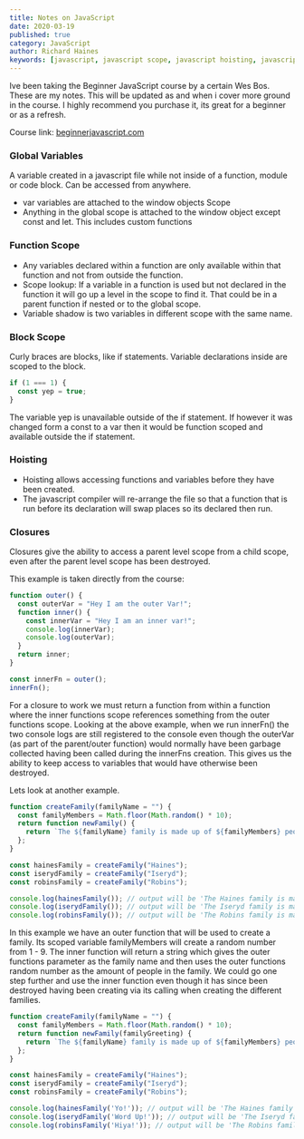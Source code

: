 ```yaml
---
title: Notes on JavaScript
date: 2020-03-19
published: true
category: JavaScript
author: Richard Haines
keywords: [javascript, javascript scope, javascript hoisting, javascript closures]
---
```



<AccentBox>
  Ive been taking the Beginner JavaScript course by a certain Wes Bos. These are
  my notes. This will be updated as and when i cover more ground in the course.
  I highly recommend you purchase it, its great for a beginner or as a refresh.
</AccentBox>

Course link: [beginnerjavascript.com](https://beginnerjavascript.com/)

### Global Variables

A variable created in a javascript file while not inside of a function, module or code block. Can be accessed from anywhere.

- var variables are attached to the window objects Scope
- Anything in the global scope is attached to the window object except const and let. This includes custom functions

### Function Scope

- Any variables declared within a function are only available within that function and not from outside the function.
- Scope lookup: If a variable in a function is used but not declared in the function it will go up a level in the scope to find it. That could be in a parent function if nested or to the global scope.
- Variable shadow is two variables in different scope with the same name.

### Block Scope

Curly braces are blocks, like if statements. Variable declarations inside are scoped to the block.

```js
if (1 === 1) {
  const yep = true;
}
```

The variable yep is unavailable outside of the if statement. If however it was changed form a const to a var then it would be function scoped and available outside the if statement.

### Hoisting

- Hoisting allows accessing functions and variables before they have been created.
- The javascript compiler will re-arrange the file so that a function that is run before its declaration will swap places so its declared then run.

### Closures

Closures give the ability to access a parent level scope from a child scope, even after the parent level scope has been destroyed.

This example is taken directly from the course:

```js
function outer() {
  const outerVar = "Hey I am the outer Var!";
  function inner() {
    const innerVar = "Hey I am an inner var!";
    console.log(innerVar);
    console.log(outerVar);
  }
  return inner;
}

const innerFn = outer();
innerFn();
```

For a closure to work we must return a function from within a function where the inner functions scope references something from the outer functions scope. Looking at the above example, when we run innerFn() the two console logs are still registered to the console even though the outerVar (as part of the parent/outer function) would normally have been garbage collected having been called during the innerFns creation. This gives us the ability to keep access to variables that would have otherwise been destroyed. 

Lets look at another example.

```js
function createFamily(familyName = "") {
  const familyMembers = Math.floor(Math.random() * 10);
  return function newFamily() {
    return `The ${familyName} family is made up of ${familyMembers} people`;
  };
}

const hainesFamily = createFamily("Haines");
const iserydFamily = createFamily("Iseryd");
const robinsFamily = createFamily("Robins");

console.log(hainesFamily()); // output will be 'The Haines family is made up of (random number from 1 - 9) people. '
console.log(iserydFamily()); // output will be 'The Iseryd family is made up of (random number from 1 - 9) people. '
console.log(robinsFamily()); // output will be 'The Robins family is made up of (random number from 1 - 9) people. '
```

In this example we have an outer function that will be used to create a family. Its scoped variable familyMembers will create a random number from 1 - 9. The inner function will return a string which gives the outer functions parameter as the family name and then uses the outer functions random number as the amount of people in the family. We could go one step further and use the inner function even though it has since been destroyed having been creating via its calling when creating the different families.

```js
function createFamily(familyName = "") {
  const familyMembers = Math.floor(Math.random() * 10);
  return function newFamily(familyGreeting) {
    return `The ${familyName} family is made up of ${familyMembers} people. We say ${familyGreeting}`;
  };
}

const hainesFamily = createFamily("Haines");
const iserydFamily = createFamily("Iseryd");
const robinsFamily = createFamily("Robins");

console.log(hainesFamily('Yo!')); // output will be 'The Haines family is made up of (random number from 1 - 9) people. We say Yo! '
console.log(iserydFamily('Word Up!')); // output will be 'The Iseryd family is made up of (random number from 1 - 9) people. We say Word Up! '
console.log(robinsFamily('Hiya!')); // output will be 'The Robins family is made up of (random number from 1 - 9) people. We say Hiya! '
```
